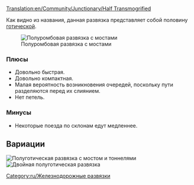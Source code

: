 [[Translation:en/Community/Junctionary/Half Transmogrified]]
{{ru/Меню развязки}}

Как видно из названия, данная развязка представляет собой половину [[ru/Community/Junctionary/Готическая|готической]].

[[File:en/ttd.half.transmogrified.variant.png|frame|none|Полуромбовая развязка с мостами]]

=== Плюсы===
*Довольно быстрая.
*Довольно компактная.
*Малая вероятность возникновения очередей, поскольку пути разделяются перед их слиянием.
*Нет петель.

=== Минусы===
*Некоторые поезда по склонам едут медленнее. 

==Вариации==
[[File:en/ttd.half.transmogrified.original.png|frame|none|Полуготическая развязка с мостом и тоннелями]]
[[File:en/ttd.dual.half.transmogrified.png|frame|none|Двойная полуготическая развязка]]
[[Category:ru/Железнодорожные развязки]]